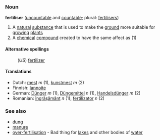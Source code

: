 === Noun ===
'''fertiliser''' ([[uncountable]] and [[countable]]; plural: [[fertilisers]])

#A [[natural]] [[substance]] that is used to make the [[ground]] more suitable for [[grow]]ing [[plant]]s
#A [[chemical]] [[compound]] created to have the same affect as (1)

==== Alternative spellings ====
:(''US'') [[fertilizer]]

==== Translations ====
*Dutch: [[mest]] ''m'' (1), [[kunstmest]] ''m'' (2)
*Finnish: [[lannoite]]
*German: [[Dünger]] ''m'' (1), [[Düngemittel]] ''n'' (1), [[Handelsdünger]] ''m'' (2)
*Romanian: [[îngrăşământ]] ''n'' (1), [[fertilizator]] ''n'' (2)

===See also===
*[[dung]]
*[[manure]]
*[[over-fertilisation]] - Bad thing for [[lake]]s and other bodies of [[water]]